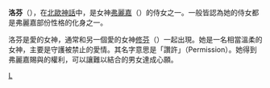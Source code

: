 '''洛芬'''（{{lang|no|Lofn}}），在[[北歐神話|北歐神話]]中，是女神[[弗麗嘉|弗麗嘉]]（{{lang|no|Frigg}}）的侍女之一。一般皆認為她的侍女都是弗麗嘉部份性格的化身之一。

洛芬是愛的女神，通常和另一個愛的女神[[修芬|修芬]]（{{lang|no|Sjofn}}）一起出現。她是一名相當溫柔的女神，主要是守護被禁止的愛情。其名字意思是「讚許」（Permission）。她得到弗麗嘉賜與的權利，可以讓難以結合的男女達成心願。

{{北歐神話}}
{{北歐神話小作品}}

[[Category:北歐女神|L]]